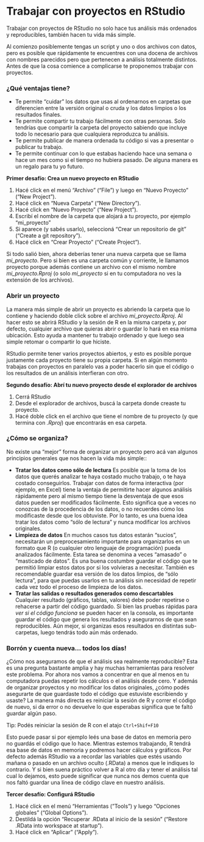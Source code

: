 # Trabajar con proyectos en RStudio

Trabajar con proyectos de RStudio no solo hace tus análisis más ordenados y reproducibles, también hacen tu vida más simple.

Al comienzo posiblemente tengas un script y uno o dos archivos con datos, pero es posible que rápidamente te encuentres con una docena de archivos con nombres parecidos pero que pertenecen a análisis totalmente distintos.
Antes de que la cosa comience a complicarse te proponemos trabajar con proyectos.

### ¿Qué ventajas tiene?

-   Te permite "cuidar" los datos que usas al ordenarnos en carpetas que diferencien entre la versión original o cruda y los datos limpios o los resultados finales.
-   Te permite compartir tu trabajo fácilmente con otras personas. Solo tendrías que compartir la carpeta del proyecto sabiendo que incluye todo lo necesario para que cualquiera reproduzca tu análisis.
-   Te permite publicar de manera ordenada tu código si vas a presentar o publicar tu trabajo.
-   Te permite continuar con lo que estabas haciendo hace una semana o hace un mes como si el tiempo no hubiera pasado. De alguna manera es un regalo para tu yo futuro.

::: {.alert .alert-info}
**Primer desafío: Crea un nuevo proyecto en RStudio**

1.  Hacé click en el menú "Archivo" ("File") y luego en "Nuevo Proyecto" ("New Project").
2.  Hacé click en "Nueva Carpeta" ("New Directory").
3.  Hacé click en "Nuevo Proyecto" ("New Project").
4.  Escribí el nombre de la carpeta que alojará a tu proyecto, por ejemplo "mi_proyecto"
5.  Si aparece (y sabés usarlo), seleccioná "Crear un repositorio de git" ("Create a git repository").
6.  Hacé click en "Crear Proyecto" ("Create Project").
:::

Si todo salió bien, ahora deberías tener una nueva carpeta que se llama *mi_proyecto*.
Pero si bien es una carpeta común y corriente, le llamamos proyecto porque además contiene un archivo con el mismo nombre *mi_proyecto.Rproj* (o solo *mi_proyecto* si en tu computadora no ves la extensión de los archivos).

### Abrir un proyecto

La manera más simple de abrir un proyecto es abriendo la carpeta que lo contiene y haciendo doble click sobre el archivo *mi_proyecto.Rproj*.
Al hacer esto se abrirá RStudio y la sesión de R en la misma carpeta y, por defecto, cualquier archivo que quieras abrir o guardar lo hará en esa misma ubicación.
Esto ayuda a mantener tu trabajo ordenado y que luego sea simple retomar o compartir lo que hiciste.

RStudio permite tener varios proyectos abiertos, y esto es posible porque justamente cada proyecto tiene su propia carpeta.
Si en algún momento trabajas con proyectos en paralelo vas a poder hacerlo sin que el código o los resultados de un análisis interfieran con otro.

::: {.alert .alert-info}
**Segundo desafío: Abrí tu nuevo proyecto desde el explorador de archivos**

1.  Cerrá RStudio
2.  Desde el explorador de archivos, buscá la carpeta donde creaste tu proyecto.
3.  Hacé doble click en el archivo que tiene el nombre de tu proyecto (y que termina con *.Rproj*) que encontrarás en esa carpeta.
:::

### ¿Cómo se organiza?

No existe una "mejor" forma de organizar un proyecto pero acá van algunos principios generales que nos hacen la vida más simple::

-   **Tratar los datos como sólo de lectura** Es posible que la toma de los datos que querés analizar te haya costado mucho trabajo, o te haya costado conseguirlos. Trabajar con datos de forma interactiva (por ejemplo, en Excel) tiene la ventaja de permitirte hacer algunos análisis rápidamente pero al mismo tiempo tiene la desventaja de que esos datos pueden ser modificados fácilmente. Esto significa que a veces no conozcas de la procedencia de los datos, o no recuerdes cómo los modificaste desde que los obtuviste. Por lo tanto, es una buena idea tratar los datos como "sólo de lectura" y nunca modificar los archivos originales.
-   **Limpieza de datos** En muchos casos tus datos estarán "sucios", necesitarán un preprocesamiento importante para organizarlos en un formato que R (o cualquier otro lenguaje de programación) pueda analizados fácilmente. Esta tarea se denomina a veces "amasado" o "masticado de datos". Es una buena costumbre guardar el código que te permitió limpiar estos datos por si los volvieras a necesitar. También es recomendable guardar esa versión de los datos limpios, de "sólo lectura", para que puedas usarlos en tu análisis sin necesidad de repetir cada vez todo el proceso de limpieza de los datos.
-   **Tratar las salidas o resultados generados como descartables** Cualquier resultado (gráficos, tablas, valores) debe poder repetirse o rehacerse a partir del código guardado. Si bien las pruebas rápidas para *ver si el código funciona* se pueden hacer en la consola, es importante guardar el código que genera los resultados y asegurarnos de que sean reproducibles. Aún mejor, si organizas esos resultados en distintas sub-carpetas, luego tendrás todo aún más ordenado.

### Borrón y cuenta nueva... todos los días!

¿Cómo nos aseguramos de que el análisis sea realmente reproducible?
Esta es una pregunta bastante amplia y hay muchas herramientas para resolver este problema.
Por ahora nos vamos a concentrar en que al menos en tu computadora puedas repetir los cálculos o el análisis desde cero.
Y además de organizar proyectos y no modificar los datos originales, ¿cómo podés asegurarte de que guardaste todo el código que estuviste escribiendo y usaste?
La manera más directa es reiniciar la sesión de R y correr el código de nuevo, si da error o no devuelve lo que esperabas significa que te faltó guardar algún paso.

::: {.alert .alert-success}
Tip: Podés reiniciar la sesión de R con el atajo `Ctrl+Shif+F10`
:::

Esto puede pasar si por ejemplo leés una base de datos en memoria pero no guardás el código que lo hace.
Mientras estemos trabajando, R tendrá esa base de datos en memoria y podremos hacer cálculos y gráficos.
Por defecto además RStudio va a recordar las variables que estés usando mañana o pasado en un archivo oculto (.RData) a menos que le indiques lo contrario.
Y si bien suena práctico volver a R al otro día y tener el análisis tal cual lo dejamos, esto puede significar que nunca nos demos cuenta que nos faltó guardar una línea de código clave en nuestro análisis.

::: {.alert .alert-info}
**Tercer desafío: Configurá RStudio**

1.  Hacé click en el menú "Herramientas ("Tools") y luego "Opciones globales" ("Global Options").
2.  Destildá la opción "Recuperar .RData al inicio de la sesión" ("Restore .RData into workspace at startup").
3.  Hacé click en "Aplicar" ("Apply").
:::

